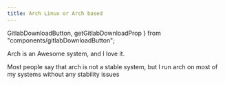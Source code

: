 ```yaml
---
title: Arch Linux or Arch based
---
```


  GitlabDownloadButton,
  getGitlabDownloadProp
} from "components/gitlabDownloadButton";


<InstallationHeader />


Arch is an Awesome system, and I love it. 

Most people say that arch is not a stable system, but I run arch on most of my systems without any stability issues 
